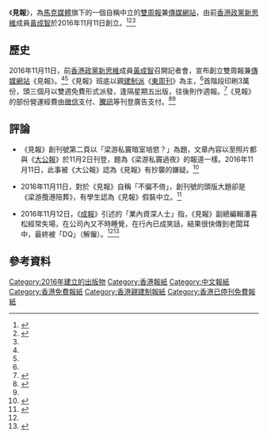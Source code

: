 {{Infobox Newspaper
| name                = 見報<br>Look News
| logo                = [[File:Look_News_Logo.png|220px]]
| type                = [[雙周報|雙周報]]（逢隔星期五）
| owners              = [[黃成智|黃成智]]
| publisher           = [[馬克媒體|馬克媒體]]
| language            = [[中文|中文]]
| price               = 免費
| foundation          = 2016年11月11日
| ceased publication  = 不詳
| headquarters        = {{HK}}
| website             = [http://www.looknews.hk/ 見報]（己失效）
}}

《'''見報'''》，為[[馬克媒體|馬克媒體]]旗下的一個自稱中立的[[雙周報|雙周報]]兼[[傳媒|傳媒]][[網站|網站]]，由前[[香港|香港]][[政黨|政黨]][[新思維|新思維]]成員[[黃成智|黃成智]]於2016年11月11日創立。<ref name = "n1">{{cite_news|url=http://www.passiontimes.hk/article/11-11-2016/33798|title=派報兼營網媒踩入新媒體 中間超人黃成智創《見報》|work=《[[熱血時報|熱血時報]]》|date=2016-11-11|accessdate=2016-11-21|archive-date=2016-11-21|archive-url=https://web.archive.org/web/20161121233023/http://www.passiontimes.hk/article/11-11-2016/33798|dead-url=no}}</ref><ref name = "n2">{{cite_news|url=http://news.mingpao.com/ins/instantnews/web_tc/article/20161111/s00001/1478858302381|title=《見報》圖文酷似上周《大公報》報道　副總編認轉載網圖：你想我登報道歉呀？ (18:06)|work=《[[明報|明報]]》|date=2016-11-11|accessdate=2016-11-21|archive-date=2016-11-14|archive-url=https://web.archive.org/web/20161114024110/http://news.mingpao.com/ins/instantnews/web_tc/article/20161111/s00001/1478858302381|dead-url=no}}</ref><ref name = "n3"/>
==歷史==
2016年11月11日，前[[香港|香港]][[政黨|政黨]][[新思維|新思維]]成員[[黃成智|黃成智]]召開記者會，宣布創立雙周報兼[[傳媒|傳媒]][[網站|網站]]《見報》。<ref name = "n1"/><ref name = "n2"/>《見報》班底以親[[建制派_(香港)|建制派]]《[[東周刊|東周刊]]》為主，<ref name = "n4"/>首階段印刷3萬份，頭三個月以雙週免費形式派發，逢隔星期五出版，往後則作週報。<ref name = "n3">{{cite_news|url=http://www.inmediahk.net/node/1045783b|title=黃成智創辦《見報》 首期封面「梁游攬港陪葬」|work=《[[香港獨立媒體|香港獨立媒體]]》|date=2016-11-11|accessdate=2016-11-21|archive-date=2018-01-24|archive-url=https://web.archive.org/web/20180124184710/https://www.inmediahk.net/node/1045783b|dead-url=no}}</ref>《見報》的部份營運經費由[[微信|微信]]支付、[[騰訊|騰訊]]等刊登廣告支付。<ref name = "n4">{{cite_news|url=http://www.post852.com/188256/%E3%80%8A%E8%A6%8B%E5%A0%B1%E3%80%8B%E7%8D%B2%E9%A8%B0%E8%A8%8A%E7%AD%89%E4%B8%AD%E8%B3%87%E7%99%BB%E5%BB%A3%E5%91%8A%E8%B3%80%E5%89%B5%E5%88%8A%E3%80%80%E7%B8%BD%E7%B7%A8%E8%BC%AF%E8%BA%AB%E4%BB%BD/|title=《見報》獲騰訊等中資登廣告賀創刊　總編輯身份依然成疑|work=《[[852郵報|852郵報]]》|date=2016-11-12|accessdate=2016-11-21|archive-date=2016-12-26|archive-url=https://web.archive.org/web/20161226220839/http://www.post852.com/188256/%e3%80%8a%e8%a6%8b%e5%a0%b1%e3%80%8b%e7%8d%b2%e9%a8%b0%e8%a8%8a%e7%ad%89%e4%b8%ad%e8%b3%87%e7%99%bb%e5%bb%a3%e5%91%8a%e8%b3%80%e5%89%b5%e5%88%8a%e3%80%80%e7%b8%bd%e7%b7%a8%e8%bc%af%e8%ba%ab%e4%bb%bd/|dead-url=no}}</ref><ref name = "n3"/>

==評論==
*《見報》創刊號第二頁以「梁游私竇暗室培慾？」為題，文章內容以至照片都與《[[大公報|大公報]]》於11月2日刊登，題為《梁游私竇過夜》的報道一樣。2016年11月11日，此事被《大公報》認為《見報》有抄襲的嫌疑。<ref>{{cite_news|url=http://www.takungpao.com.hk/hongkong/text/2016/1112/37471.html|title=《見報》抄襲《大公報》|work=《[[大公報|大公報]]》|date=2016-11-12|accessdate=2016-11-21|archive-date=2016-11-21|archive-url=https://web.archive.org/web/20161121233918/http://www.takungpao.com.hk/hongkong/text/2016/1112/37471.html|dead-url=no}}</ref>

*2016年11月11日，對於《見報》自稱「不偏不倚」，創刊號的頭版大題卻是《梁游攬港陪葬》，有學生認為《見報》假裝中立。<ref>{{cite_news|url=http://news.mingpao.com/ins/instantnews/web_tc/article/20161111/s00001/1478838219951|title=黃成智創立雙周報《見報》　印3萬份免費派發　今頭版為「梁游攬港陪葬」 (12:30)|work=《[[明報|明報]]》|date=2016-11-11|accessdate=2016-11-21|archive-date=2016-11-21|archive-url=https://web.archive.org/web/20161121234841/http://news.mingpao.com/ins/instantnews/web_tc/article/20161111/s00001/1478838219951|dead-url=no}}</ref>

*2016年11月12日，《[[成報|成報]]》引述的「業內資深人士」指，《見報》副總編輯潘喜松經常失場，在公司內又不時睡覺，在行內已成笑話，結果很快傳到老闆耳中，最終被「DQ」（解僱）。<ref name = "n4"/><ref>{{cite_news|url=http://www.singpao.com.hk/index.php/index.php?fi=news1&id=9926|title=黃成智辦《見報》 創刊即惹抄襲疑雲|work=《[[成報|成報]]》|date=2016-11-12|accessdate=2016-11-21|archive-date=2016-11-21|archive-url=https://web.archive.org/web/20161121234241/http://www.singpao.com.hk/index.php/index.php?fi=news1&id=9926|dead-url=no}}</ref>

== 參考資料 ==
{{reflist}}
[[Category:2016年建立的出版物|Category:2016年建立的出版物]]
[[Category:香港報紙|Category:香港報紙]]
[[Category:中文報紙|Category:中文報紙]]
[[Category:香港免費報紙|Category:香港免費報紙]]
[[Category:香港親建制報紙|Category:香港親建制報紙]]
[[Category:香港已停刊免費報紙|Category:香港已停刊免費報紙]]

{{香港主要報章}}
